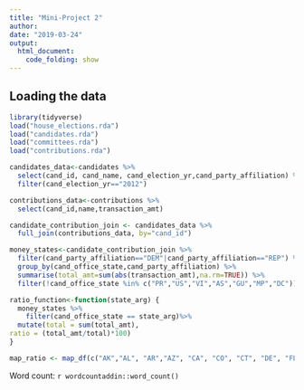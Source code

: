 ```yaml
---
title: "Mini-Project 2"
author: 
date: "2019-03-24"
output: 
  html_document:
    code_folding: show
---
```


## Loading the data


```r
library(tidyverse)
load("house_elections.rda")
load("candidates.rda")
load("committees.rda")
load("contributions.rda")
```

```r
candidates_data<-candidates %>%
  select(cand_id, cand_name, cand_election_yr,cand_party_affiliation) %>%
  filter(cand_election_yr=="2012")
```

```r
contributions_data<-contributions %>%
  select(cand_id,name,transaction_amt)
```

```r
candidate_contribution_join <- candidates_data %>%
  full_join(contributions_data, by="cand_id") 

```


```r
money_states<-candidate_contribution_join %>%
  filter(cand_party_affiliation=="DEM"|cand_party_affiliation=="REP") %>%
  group_by(cand_office_state,cand_party_affiliation) %>%
  summarise(total_amt=sum(abs(transaction_amt),na.rm=TRUE)) %>%
  filter(!cand_office_state %in% c("PR","US","VI","AS","GU","MP","DC"))
```

```r
ratio_function<-function(state_arg) {
  money_states %>%
    filter(cand_office_state == state_arg)%>%
  mutate(total = sum(total_amt),
ratio = (total_amt/total)*100)
}

map_ratio <- map_df(c("AK","AL", "AR","AZ", "CA", "CO", "CT", "DE", "FL", "GA", "HI", "IA", "ID", "IL", "IN", "KS", "KY", "LA", "MA", "MD", "ME", "MI", "MN", "MO", "MS", "MT", "NC", "ND", "NE", "NH", "NJ", "NM", "NV", "NY", "OH", "OK", "OR", "PA", "RI", "SC", "SD", "TN", "TX", "UT", "VA", "VT", "WA", "WI", "WV", "WY"),ratio_function)
```



Word count: `r wordcountaddin::word_count()`